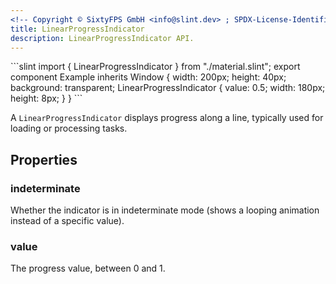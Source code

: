```yaml
---
<!-- Copyright © SixtyFPS GmbH <info@slint.dev> ; SPDX-License-Identifier: MIT -->
title: LinearProgressIndicator
description: LinearProgressIndicator API.
---
```



<CodeSnippetMD imagePath="/src/assets/generated/linearprogressindicator.png" scale="3" imageWidth="300" imageHeight="200" imageAlt="">
```slint
import { LinearProgressIndicator } from "./material.slint";
export component Example inherits Window {
    width: 200px;
    height: 40px;
    background: transparent;
    LinearProgressIndicator {
        value: 0.5;
        width: 180px;
        height: 8px;
    }
}
```
</CodeSnippetMD>

A `LinearProgressIndicator` displays progress along a line, typically used for loading or processing tasks.

## Properties

### indeterminate
<SlintProperty propName="indeterminate" typeName="bool">
Whether the indicator is in indeterminate mode (shows a looping animation instead of a specific value).
</SlintProperty>

### value
<SlintProperty propName="value" typeName="float">
The progress value, between 0 and 1.
</SlintProperty>
